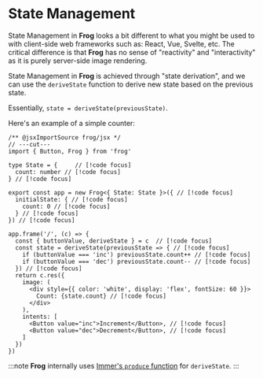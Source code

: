 # State Management

State Management in **Frog** looks a bit different to what you might be used to with client-side web frameworks such as: React, Vue, Svelte, etc. 
The critical difference is that **Frog** has no sense of "reactivity" and "interactivity" as it is purely server-side image rendering.

State Management in **Frog** is achieved through "state derivation", and we can use the `deriveState` function to
derive new state based on the previous state.

Essentially, `state = deriveState(previousState)`.

Here's an example of a simple counter:

```tsx twoslash
/** @jsxImportSource frog/jsx */
// ---cut---
import { Button, Frog } from 'frog'

type State = {     // [!code focus]
  count: number // [!code focus]
} // [!code focus]
 
export const app = new Frog<{ State: State }>({ // [!code focus]
  initialState: { // [!code focus]
    count: 0 // [!code focus]
  } // [!code focus]
}) // [!code focus]
 
app.frame('/', (c) => {
  const { buttonValue, deriveState } = c  // [!code focus]
  const state = deriveState(previousState => { // [!code focus]
    if (buttonValue === 'inc') previousState.count++ // [!code focus]
    if (buttonValue === 'dec') previousState.count-- // [!code focus]
  }) // [!code focus]
  return c.res({
    image: (
      <div style={{ color: 'white', display: 'flex', fontSize: 60 }}>
        Count: {state.count} // [!code focus]
      </div>
    ),
    intents: [
      <Button value="inc">Increment</Button>, // [!code focus]
      <Button value="dec">Decrement</Button>, // [!code focus]
    ]
  })
})
```

:::note
**Frog** internally uses [Immer's `produce` function](https://immerjs.github.io/immer/produce/) for `deriveState`.
:::